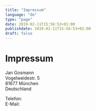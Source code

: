 ```yaml
---
title: "Impressum"
language: "de"
type: "page"
date: 2019-02-11T15:56:53+01:00
publishdate: 2019-02-11T15:56:53+01:00
draft: false
---
```


# Impressum

Jan Gosmann<br/>
Vogelweidestr. 5<br/>
81677 München<br/>
Deutschland

Telefon: <CryptedPhone country="+49" area="174" block0="3588" block1="307"></CryptedPhone><br/>
E-Mail: <CryptedEmail name="blog" domain="jgosmann" tld="de"></CryptedEmail>
